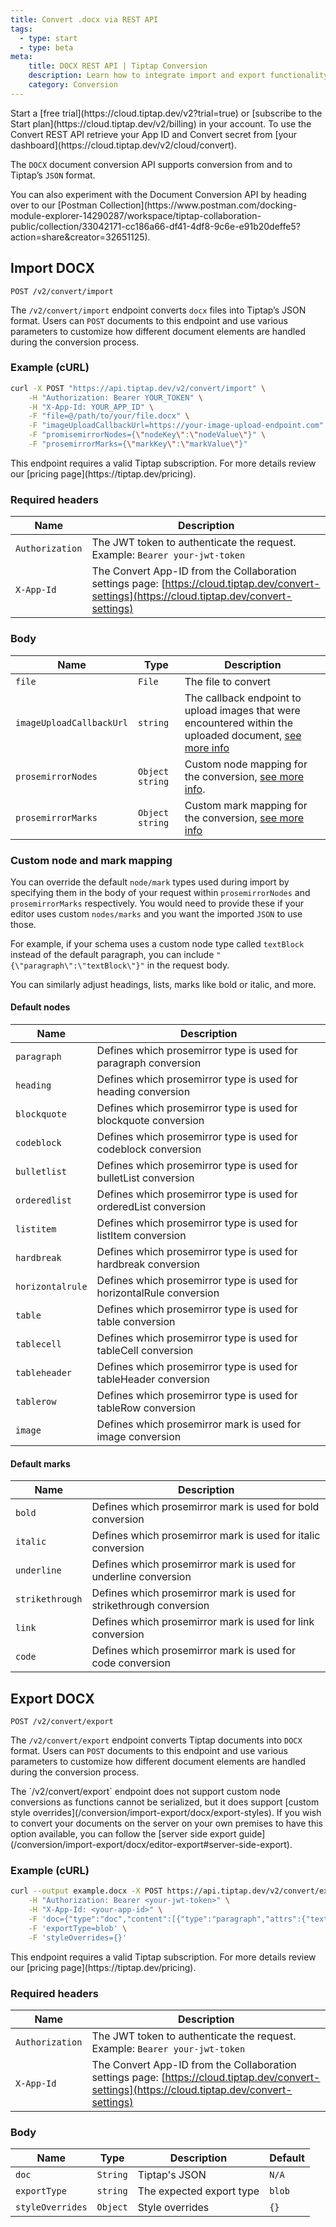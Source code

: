 ```yaml
---
title: Convert .docx via REST API
tags:
  - type: start
  - type: beta
meta:
    title: DOCX REST API | Tiptap Conversion
    description: Learn how to integrate import and export functionality via REST API for docx files in our documentation.
    category: Conversion
---
```



<Requirements>
    <RequirementItem label="1. Activate trial or subscribe">
        Start a [free trial](https://cloud.tiptap.dev/v2?trial=true) or [subscribe to the Start plan](https://cloud.tiptap.dev/v2/billing) in your account.
    </RequirementItem>
    <RequirementItem label="2. Configure Convert app">
       To use the Convert REST API retrieve your App ID and Convert secret from [your dashboard](https://cloud.tiptap.dev/v2/cloud/convert).
    </RequirementItem>
</Requirements>

The `DOCX` document conversion API supports conversion from and to Tiptap’s `JSON` format.

<Callout title="Review the postman collection" variant="hint">
    You can also experiment with the Document Conversion API by heading over to our [Postman
    Collection](https://www.postman.com/docking-module-explorer-14290287/workspace/tiptap-collaboration-public/collection/33042171-cc186a66-df41-4df8-9c6e-e91b20deffe5?action=share&creator=32651125).
</Callout>


## Import DOCX

`POST /v2/convert/import`

The `/v2/convert/import` endpoint converts `docx` files into Tiptap’s JSON format. Users can `POST` documents to this endpoint and use various parameters to customize how different document elements are handled during the conversion process.

### Example (cURL)
```bash
curl -X POST "https://api.tiptap.dev/v2/convert/import" \
    -H "Authorization: Bearer YOUR_TOKEN" \
    -H "X-App-Id: YOUR_APP_ID" \
    -F "file=@/path/to/your/file.docx" \
    -F "imageUploadCallbackUrl=https://your-image-upload-endpoint.com" \
    -F "promisemirrorNodes={\"nodeKey\":\"nodeValue\"}" \
    -F "prosemirrorMarks={\"markKey\":\"markValue\"}"
```

<Callout title="Subscription required" variant="warning">
    This endpoint requires a valid Tiptap subscription. For more details review our [pricing page](https://tiptap.dev/pricing).
</Callout>

### Required headers

| Name            | Description                                                                                                                                     |
| --------------- | ----------------------------------------------------------------------------------------------------------------------------------------------- |
| `Authorization` | The JWT token to authenticate the request. Example: `Bearer your-jwt-token`                                                                     |
| `X-App-Id`      | The Convert App-ID from the Collaboration settings page: [https://cloud.tiptap.dev/convert-settings](https://cloud.tiptap.dev/convert-settings) |

### Body

| Name                     | Type     | Description                                                                                                                  |
| ------------------------ | -------- | ---------------------------------------------------------------------------------------------------------------------------- |
| `file`                   | `File`   | The file to convert                                                                                                          |
| `imageUploadCallbackUrl` | `string` | The callback endpoint to upload images that were encountered within the uploaded document, [see more info](#image-uploading) |
| `prosemirrorNodes`       | `Object string` | Custom node mapping for the conversion, [see more info](/conversion/import-export/docx/custom-node-conversion).       |
| `prosemirrorMarks`       | `Object string` | Custom mark mapping for the conversion, [see more info](/conversion/import-export/docx/custom-mark-conversion)        |

### Custom node and mark mapping

You can override the default `node/mark` types used during import by specifying them in the body of your request within `prosemirrorNodes` and `prosemirrorMarks` respectively. You would need to provide these if your editor uses custom `nodes/marks` and you want the imported `JSON` to use those.

For example, if your schema uses a custom node type called `textBlock` instead of the default paragraph, you can include `"{\"paragraph\":\"textBlock\"}"` in the request body.

You can similarly adjust headings, lists, marks like bold or italic, and more.

#### Default nodes

| Name             | Description                                                          |
| ---------------- | -------------------------------------------------------------------- |
| `paragraph`      | Defines which prosemirror type is used for paragraph conversion      |
| `heading`        | Defines which prosemirror type is used for heading conversion        |
| `blockquote`     | Defines which prosemirror type is used for blockquote conversion     |
| `codeblock`      | Defines which prosemirror type is used for codeblock conversion      |
| `bulletlist`     | Defines which prosemirror type is used for bulletList conversion     |
| `orderedlist`    | Defines which prosemirror type is used for orderedList conversion    |
| `listitem`       | Defines which prosemirror type is used for listItem conversion       |
| `hardbreak`      | Defines which prosemirror type is used for hardbreak conversion      |
| `horizontalrule` | Defines which prosemirror type is used for horizontalRule conversion |
| `table`          | Defines which prosemirror type is used for table conversion          |
| `tablecell`      | Defines which prosemirror type is used for tableCell conversion      |
| `tableheader`    | Defines which prosemirror type is used for tableHeader conversion    |
| `tablerow`       | Defines which prosemirror type is used for tableRow conversion       |
| `image`          | Defines which prosemirror mark is used for image conversion          |

#### Default marks

| Name             | Description                                                          |
| ---------------- | -------------------------------------------------------------------- |
| `bold`           | Defines which prosemirror mark is used for bold conversion           |
| `italic`         | Defines which prosemirror mark is used for italic conversion         |
| `underline`      | Defines which prosemirror mark is used for underline conversion      |
| `strikethrough`  | Defines which prosemirror mark is used for strikethrough conversion  |
| `link`           | Defines which prosemirror mark is used for link conversion           |
| `code`           | Defines which prosemirror mark is used for code conversion           |


## Export DOCX

`POST /v2/convert/export`

The `/v2/convert/export` endpoint converts Tiptap documents into `DOCX` format. Users can `POST` documents to this endpoint and use various parameters to customize how different document elements are handled during the conversion process.


<Callout title="Export customization support" variant="info">
    The `/v2/convert/export` endpoint does not support custom node conversions as functions cannot be serialized, but it does support [custom style overrides](/conversion/import-export/docx/export-styles). If you wish to convert your documents on the server on your own premises to have this option available, you can follow the [server side export guide](/conversion/import-export/docx/editor-export#server-side-export).
</Callout>

### Example (cURL)
```bash
curl --output example.docx -X POST https://api.tiptap.dev/v2/convert/export \
    -H "Authorization: Bearer <your-jwt-token>" \
    -H "X-App-Id: <your-app-id>" \
    -F 'doc={"type":"doc","content":[{"type":"paragraph","attrs":{"textAlign":"left"},"content":[{"type":"text","text":"Welcome to this demonstration of our editor'\''s ability to export a wide array of formatting options to DOCX, ensuring that your content retains its intended appearance in Word."}]}]}' \
    -F 'exportType=blob' \
    -F 'styleOverrides={}'
```

<Callout title="Subscription required" variant="warning">
    This endpoint requires a valid Tiptap subscription. For more details review our [pricing page](https://tiptap.dev/pricing).
</Callout>

### Required headers

| Name            | Description                                                                                                                                     |
| --------------- | ----------------------------------------------------------------------------------------------------------------------------------------------- |
| `Authorization` | The JWT token to authenticate the request. Example: `Bearer your-jwt-token`                                                                     |
| `X-App-Id`      | The Convert App-ID from the Collaboration settings page: [https://cloud.tiptap.dev/convert-settings](https://cloud.tiptap.dev/convert-settings) |

### Body

| Name                     | Type     | Description              | Default |
| ------------------------ | -------- | -------------------------|---------|
| `doc`                    | `String` | Tiptap's JSON            | `N/A`   |
| `exportType`             | `string` | The expected export type | `blob`  |
| `styleOverrides`         | `Object` | Style overrides          | `{}`    |
